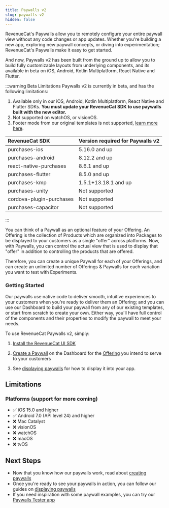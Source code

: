 ```yaml
---
title: Paywalls v2
slug: paywalls-v2
hidden: false
---
```


RevenueCat's Paywalls allow you to remotely configure your entire paywall view without any code changes or app updates. Whether you're building a new app, exploring new paywall concepts, or diving into experimentation; RevenueCat's Paywalls make it easy to get started.

And now, Paywalls v2 has been built from the ground up to allow you to build fully customizable layouts from underlying components, and its available in beta on iOS, Android, Kotlin Multiplatform, React Native and Flutter.


<YouTubeEmbed videoId="Mp9EymiJ0F0" title="RevenueCat Paywalls v2 Beta" />

:::warning Beta Limitations
Paywalls v2 is currently in beta, and has the following limitations:

1. Available only in our iOS, Android, Kotlin Multiplatform, React Native and Flutter SDKs. **You must update your RevenueCat SDK to use paywalls built with the new editor.**
2. Not supported on watchOS, or visionOS.
3. Footer mode from our original templates is not supported, [learn more here](/tools/paywalls-v2/displaying-paywalls).

| RevenueCat SDK           | Version required for Paywalls v2 | 
| :----------------------- | :--------------------------------------------- |
| purchases-ios             | 5.16.0 and up                 |
| purchases-android         | 8.12.2 and up                  |
| react-native-purchases | 8.6.1 and up                 | 
| purchases-flutter         | 8.5.0 and up                 |
| purchases-kmp             | 1.5.1+13.18.1 and up                  |
| purchases-unity           | Not supported                         |
| cordova-plugin-purchases  | Not supported                         |
| purchases-capacitor       | Not supported                         |
   :::

You can think of a Paywall as an optional feature of your Offering. An Offering is the collection of Products which are organized into Packages to be displayed to your customers as a single "offer" across platforms. Now, with Paywalls, you can control the actual view that is used to display that "offer" in addition to controlling the products that are offered.

Therefore, you can create a unique Paywall for each of your Offerings, and can create an unlimited number of Offerings & Paywalls for each variation you want to test with Experiments.

### Getting Started

Our paywalls use native code to deliver smooth, intuitive experiences to your customers when you're ready to deliver them an Offering; and you can use our Dashboard to build your paywall from any of our existing templates, or start from scratch to create your own. Either way, you'll have full control of the components and their properties to modify the paywall to meet your needs.

To use RevenueCat Paywalls v2, simply:

1. [Install the RevenueCat UI SDK](/tools/paywalls-v2/installation)

2. [Create a Paywall](/tools/paywalls-v2/creating-paywalls) on the Dashboard for the [Offering](/getting-started/entitlements) you intend to serve to your customers

3. See [displaying paywalls](/tools/paywalls-v2/displaying-paywalls) for how to display it into your app.

## Limitations

### Platforms (support for more coming)

- ✅ iOS 15.0 and higher
- ✅ Android 7.0 (API level 24) and higher
- ❌ Mac Catalyst
- ❌ visionOS
- ❌ watchOS
- ❌ macOS
- ❌ tvOS

## Next Steps

- Now that you know how our paywalls work, read about [creating paywalls](/tools/paywalls-v2/creating-paywalls)
- Once you're ready to see your paywalls in action, you can follow our guides on [displaying paywalls](/tools/paywalls-v2/displaying-paywalls)
- If you need inspiration with some paywall examples, you can try our [Paywalls Tester app](https://github.com/RevenueCat/purchases-ios/tree/main/Tests/TestingApps/PaywallsTester)

